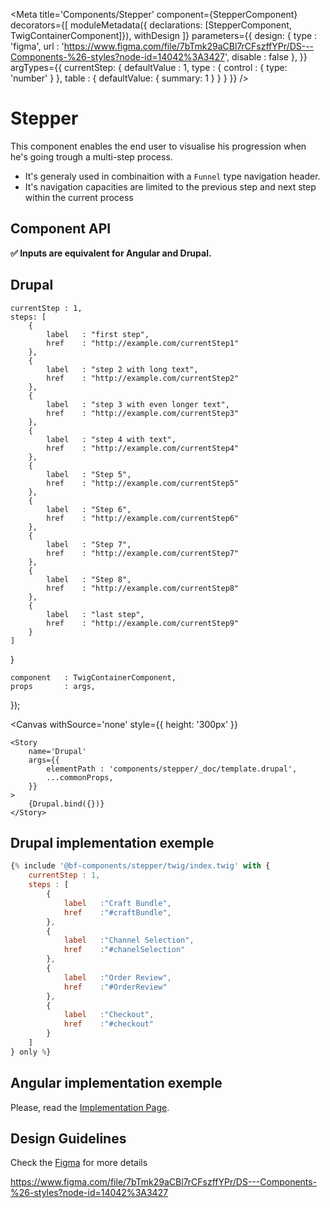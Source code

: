 

<Meta
    title='Components/Stepper'
    component={StepperComponent}
    decorators={[
        moduleMetadata({ declarations: [StepperComponent, TwigContainerComponent]}),
        withDesign
    ]}
    parameters={{
        design: {
            type    : 'figma',
            url     : 'https://www.figma.com/file/7bTmk29aCBl7rCFszffYPr/DS---Components-%26-styles?node-id=14042%3A3427',
            disable : false
        },
    }}
    argTypes={{
        currentStep: {
            defaultValue    : 1,
            type            : { control : { type: 'number' } },
            table           : { defaultValue: { summary: 1 } }
        }
    }}
/>

# Stepper

 This component enables the end user to visualise his progression when he's going trough a multi-step process.
 - It's generaly used in combinaition with a `Funnel` type navigation header.
 - It's navigation capacities are limited to the previous step and next step within the current process


## Component API

**✅ Inputs are equivalent for Angular and Drupal.**

<Props of={StepperComponent} />


## Drupal
    currentStep : 1,
    steps: [
        {
            label   : "first step",
            href    : "http://example.com/currentStep1"
        },
        {
            label   : "step 2 with long text",
            href    : "http://example.com/currentStep2"
        },
        {
            label   : "step 3 with even longer text",
            href    : "http://example.com/currentStep3"
        },
        {
            label   : "step 4 with text",
            href    : "http://example.com/currentStep4"
        },
        {
            label   : "Step 5",
            href    : "http://example.com/currentStep5"
        },
        {
            label   : "Step 6",
            href    : "http://example.com/currentStep6"
        },
        {
            label   : "Step 7",
            href    : "http://example.com/currentStep7"
        },
        {
            label   : "Step 8",
            href    : "http://example.com/currentStep8"
        },
        {
            label   : "last step",
            href    : "http://example.com/currentStep9"
        }
    ]
}

    component   : TwigContainerComponent,
    props       : args,
});

<Canvas
    withSource='none'
    style={{ height: '300px' }}
>
    <Story
        name='Drupal'
        args={{
            elementPath : 'components/stepper/_doc/template.drupal',
            ...commonProps,
        }}
    >
        {Drupal.bind({})}
    </Story>
</Canvas>


## Drupal implementation exemple

```jsx
{% include '@bf-components/stepper/twig/index.twig' with {
    currentStep : 1,
    steps : [
        {
            label   :"Craft Bundle",
            href    :"#craftBundle",
        },
        {
            label   :"Channel Selection",
            href    :"#chanelSelection"
        },
        {
            label   :"Order Review",
            href    :"#OrderReview"
        },
        {
            label   :"Checkout",
            href    :"#checkout"
        }
    ]
} only %}
```



## Angular implementation exemple

Please, read the [Implementation Page](/?path=/docs/implementation-angular--page).


## Design Guidelines

Check the [Figma](https://www.figma.com/file/qpI1TDuVG9ciRWsoOIQ93x/Navigation?node-id=939%3A1615) for more details

https://www.figma.com/file/7bTmk29aCBl7rCFszffYPr/DS---Components-%26-styles?node-id=14042%3A3427
